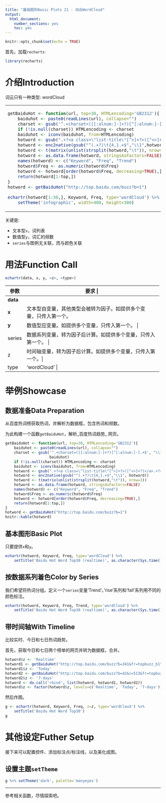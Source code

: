 ```yaml
---
title: "基础图形Basic Plots 21 - 词云WordCloud"
output: 
  html_document: 
    number_sections: yes
    toc: yes
---
```


```r
knitr::opts_chunk$set(echo = TRUE)
```

首先，加载`recharts`:
```r
library(recharts)
```

# 介绍Introduction

词云只有一种类型: wordCloud

<table id='intro'>
<tr><td>
```r
getBaiduHot <- function(url, top=30, HTMLencoding='GB2312'){
    baiduhot <- paste0(readLines(url), collapse="")
    charset <- gsub('^.+charset=([[:alnum:]-]+?)[^[:alnum:]-].+$', "\\1", baiduhot)
    if (!is.null(charset)) HTMLencoding <- charset
    baiduhot <- iconv(baiduhot, from=HTMLencoding)
    hotword <- gsub(".+?<a class=\"list-title\"[^>]+?>([^<>]+?)</a>.+?<span class=\"icon-(rise|fair|fall)\">(\\d+?)</span>.+?","\\1\t\\3\t\\2\t", baiduhot)
    hotword <- enc2native(gsub("^(.+?)\t{4,}.+$","\\1",hotword))
    hotword <- t(matrix(unlist(strsplit(hotword,"\t")), nrow=3))
    hotword <- as.data.frame(hotword, stringsAsFactors=FALSE)
    names(hotword) <- c("Keyword", "Freq", "Trend")
    hotword$Freq <- as.numeric(hotword$Freq)
    hotword <- hotword[order(hotword$Freq, decreasing=TRUE),]
    return(hotword[1:top,])
}
hotword <- getBaiduHot("http://top.baidu.com/buzz?b=1")

echartr(hotword[1:30,], Keyword, Freq, type='wordCloud') %>% 
    setTheme('infographic', width=400, height=300)
```
</td>
<td>
</table>

关键是:

- 文本型`x`，词列表
- 数值型`y`，词汇的频数
- `series`与图例无关联，而与颜色关联

# 用法Function Call

```r
echartr(data, x, y, <z>, <type>)
```

+--------+---------------------------------------------------------------------+
| 参数   |  要求                                                      |
+========+=====================================================================+
|**data**| 数据框格式的源数据                         |
+--------+--------------------------------------------------------------------+
| **x**  | 文本型自变量，其他类型会被转为因子。如提供多个变量，只传入第一个。 |
+--------+--------------------------------------------------------------------+
| **y**  | 数值型应变量。如提供多个变量，只传入第一个。 |
+--------+--------------------------------------------------------------------+
| series | 数据系列变量，转为因子后计算。如提供多个变量，只传入第一个。 |
+--------+--------------------------------------------------------------------+
|  z     | 时间轴变量，转为因子后计算。如提供多个变量，只传入第一个。|
+--------+--------------------------------------------------------------------+
| type   | 'wordCloud' |
+--------+--------------------------------------------------------------------+


# 举例Showcase

## 数据准备Data Preparation

从百度热词榜获取热词，并解析为数据框，包含热词和频数。

为此构建一个函数`getBaiduHot`，解析_百度热词趋势_ 网页。

```r
getBaiduHot <- function(url, top=30, HTMLencoding='GB2312'){
    baiduhot <- paste0(readLines(url), collapse="")
    charset <- gsub('^.+charset=([[:alnum:]-]+?)[^[:alnum:]-].+$', "\\1", 
                    baiduhot)
    if (!is.null(charset)) HTMLencoding <- charset
    baiduhot <- iconv(baiduhot, from=HTMLencoding)
    hotword <- gsub(".+?<a class=\"list-title\"[^>]+?>([^<>]+?)</a>.+?<span class=\"icon-(rise|fair|fall)\">(\\d+?)</span>.+?","\\1\t\\3\t\\2\t", baiduhot)
    hotword <- enc2native(gsub("^(.+?)\t{4,}.+$","\\1", hotword))
    hotword <- t(matrix(unlist(strsplit(hotword,"\t")), nrow=3))
    hotword <- as.data.frame(hotword, stringsAsFactors=FALSE)
    names(hotword) <- c("Keyword", "Freq", "Trend")
    hotword$Freq <- as.numeric(hotword$Freq)
    hotword <- hotword[order(hotword$Freq, decreasing=TRUE),]
    return(hotword[1:top,])
}
hotword <- getBaiduHot("http://top.baidu.com/buzz?b=1")
knitr::kable(hotword)
```

## 基本图形Basic Plot

只要提供`x`和`y`。

```r
echartr(hotword, Keyword, Freq, type='wordCloud') %>% 
    setTitle('Baidu Hot Word Top30 (realtime)', as.character(Sys.time()))
```

## 按数据系列着色Color by Series

我们希望将热词分组。定义一个`series`变量'Trend'。'rise'系列和'fall'系列用不同的颜色标注。

```r
echartr(hotword, Keyword, Freq, Trend, type='wordCloud') %>% 
    setTitle('Baidu Hot Word Top30 (realtime)', as.character(Sys.time()))
```

## 带时间轴With Timeline

比较实时、今日和七日热词趋势。

首先，获取今日和七日两个榜单的网页并转为数据框，合并。

```r
hotword$z <- 'Realtime'
hotword1 <- getBaiduHot("http://top.baidu.com/buzz?b=341&fr=topbuzz_b1")
hotword1$z <- 'Today'
hotword2 <- getBaiduHot("http://top.baidu.com/buzz?b=42&c=513&fr=topbuzz_b341")
hotword2$z <- '7-days'
hotword <- do.call('rbind', list(hotword, hotword1, hotword2))
hotword$z <- factor(hotword$z, levels=c('Realtime', 'Today', '7-days'))
```

然后作图。

```r
g <- echartr(hotword, Keyword, Freq, z=z, type='wordCloud') %>% 
    setTitle('Baidu Hot Word Top30')
g
```

# 其他设定Futher Setup

接下来可以配置控件、添加标注点/标注线，以及美化成图。

## 设置主题`setTheme`

```r
g %>% setTheme('dark', palette='manyeyes')
```

-------------------

参考相关函数，尽情探索吧。
